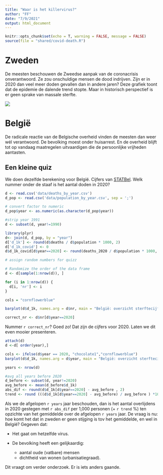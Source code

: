 ```yaml
---
title: "Waar is het killervirus?"
author: "FF"
date: "7/9/2021"
output: html_document
---
```


```r
knitr::opts_chunk$set(echo = T, warning = FALSE, message = FALSE)
source(file = "shared/covid-death.R")
```

# Zweden

De meesten beschouwen de Zweedse aanpak van de coronacrisis onverantwoord. Ze zou onschuldige mensen de dood indrijven. Zijn er in 2020 dan veel meer doden gevallen dan in andere jaren? Deze grafiek toont dat de epidemie de dalende trend stopte. Maar in historisch perspectief is er geen sprake van massale sterfte.


![](img/EdZnH_mXYAMwswX.jpg)

# België

De radicale reactie van de Belgische overheid vinden de meesten dan weer wél verantwoord. De bevolking moest onder huisarrest. En de overheid blijft tot op vandaag maatregelen uitvaardigen die de persoonlijke vrijheden aantasten. 

## Een kleine quiz

We doen dezelfde berekening voor België. Cijfers van [STATBel](https://statbel.fgov.be/en/open-data/number-deaths-day-sex-district-age).  Welk nummer onder de staaf is het aantal doden in 2020? 

```r
d <- read.csv('data/deaths_by_year.csv')
d_pop <- read.csv('data/population_by_year.csv', sep = ';')

# convert factor to numeric
d_pop$year <- as.numeric(as.character(d_pop$year))

#strip year 1991
d <- subset(d, year!=1990)

library(plyr)
d<- join(d, d_pop, by = "year")
d['d_1k'] <- round(d$deaths / d$population * 1000, 2)
d['d_1k_covid'] <- 0
d$d_1k_covid[d$year==2020] <- round(deaths_2020 / d$population * 1000, 2)

# assign random numbers for quizz

# Randomize the order of the data frame
d <- d[sample(1:nrow(d)), ]

for (i in 1:nrow(d)) {
  d[i, 'nr'] <- i
}

cols = "cornflowerblue"

barplot(d$d_1k, names.arg = d$nr, main = "België: overzicht sterftecijfers (alle oorzaken) afgelopen 12 jaar", xlab = "Jaar Nr", ylab="Overlijdens per 1000 personen", space=0.5, ylim=c(0, 12) , col = cols, border = NA, cex.names=1)
```

```r
correct_nr <- d$nr[d$year==2020]
```


Nummer `r correct_nr`? Goed zo! Dat zijn de cijfers voor 2020. Laten we dit even mooier presenteren.

```r

attach(d)
d <-d[ order(year),]

cols <- ifelse(d$year == 2020, "chocolate1","cornflowerblue")
barplot(d$d_1k, names.arg = d$year, main = "België: overzicht sterftecijfers (alle oorzaken) afgelopen 12 jaar", xlab = "Jaar", ylab="Overlijdens per 1000", space=0.5, ylim=c(0, 12) , col = cols, border = NA, cex.names=0.6)


```

```r
years <- nrow(d)

#avg all years before 2020
d_before <- subset(d, year!=2020)
avg_before <- mean(d_before$d_1k)
abs_dif <- round(d$d_1k[d$year==2020] - avg_before , 2)
trend <- round (((d$d_1k[d$year==2020] - avg_before) / avg_before ) *100, 1)
```


Als we de afgelopen `r years` jaar beschouden, dan is het aantal overlijdens in 2020 gestegen met `r abs_dif` per 1,000 personen (+ `r trend ` %) ten opzichte van het gemiddelde over de afgelopen `r years` jaar. De vraag is nu: hoe komt het dat in zweden er geen stijging is tov het gemiddelde, en wel in België? Gegeven dat:

- Het gaat om hetzelfde virus. 
- De bevolking heeft een gelijkaardig:

  - aantal oude (vatbare) mensen
  - dichtheid van wonen (urbanisatiegraad).
  
Dit vraagt om verder onderzoek. Er is iets anders gaande. 
